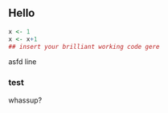 ##  Hello

```r
x <- 1
x <- x+1
## insert your brilliant working code gere
```
asfd line

### test
whassup?